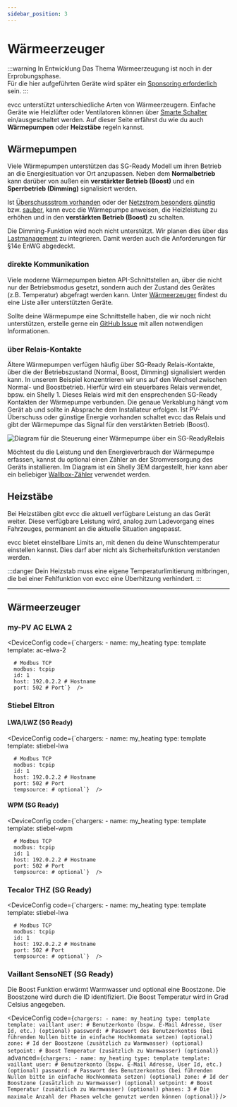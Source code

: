 ```yaml
---
sidebar_position: 3
---
```



# Wärmeerzeuger

:::warning In Entwicklung
Das Thema Wärmeerzeugung ist noch in der Erprobungsphase.<br/>
Für die hier aufgeführten Geräte wird später ein [Sponsoring erforderlich](/docs/sponsorship) sein.
:::

evcc unterstützt unterschiedliche Arten von Wärmeerzeugern.
Einfache Geräte wie Heizlüfter oder Ventilatoren können über [Smarte Schalter](./smartswitches) ein/ausgeschaltet werden.
Auf dieser Seite erfährst du wie du auch **Wärmepumpen** oder **Heizstäbe** regeln kannst.

## Wärmepumpen

Viele Wärmepumpen unterstützen das SG-Ready Modell um ihren Betrieb an die Energiesituation vor Ort anzupassen.
Neben dem **Normalbetrieb** kann darüber von außen ein **verstärkter Betrieb (Boost)** und ein **Sperrbetrieb (Dimming)** signalisiert werden.

Ist [Überschussstrom vorhanden](/docs/features/solar-charging) oder der [Netzstrom besonders günstig](/docs/features/dynamic-prices) bzw. [sauber](/docs/features/co2), kann evcc die Wärmepumpe anweisen, die Heizleistung zu erhöhen und in den **verstärkten Betrieb (Boost)** zu schalten.

Die Dimming-Funktion wird noch nicht unterstützt.
Wir planen dies über das [Lastmanagement](/docs/features/loadmanagement) zu integrieren.
Damit werden auch die Anforderungen für §14e EnWG abgedeckt.

### direkte Kommunikation

Viele moderne Wärmepumpen bieten API-Schnittstellen an, über die nicht nur der Betriebsmodus gesetzt, sondern auch der Zustand des Gerätes (z.B. Temperatur) abgefragt werden kann.
Unter [Wärmeerzeuger](#wärmeerzeuger) findest du eine Liste aller unterstützten Geräte.

Sollte deine Wärmepumpe eine Schnittstelle haben, die wir noch nicht unterstützen, erstelle gerne ein [GitHub Issue](https://github.com/evcc-io/evcc/issues) mit allen notwendigen Informationen.

### über Relais-Kontakte

Ältere Wärmepumpen verfügen häufig über SG-Ready Relais-Kontakte, über die der Betriebszustand (Normal, Boost, Dimming) signalisiert werden kann.
In unserem Beispiel konzentrieren wir uns auf den Wechsel zwischen Normal- und Boostbetrieb.
Hierfür wird ein steuerbares Relais verwendet, bpsw. ein Shelly 1.
Dieses Relais wird mit den ensprechenden SG-Ready Kontakten der Wärmepumpe verbunden.
Die genaue Verkablung hängt vom Gerät ab und sollte in Absprache dem Installateur erfolgen.
Ist PV-Überschuss oder günstige Energie vorhanden schaltet evcc das Relais und gibt der Wärmepumpe das Signal für den verstärkten Betrieb (Boost).

![Diagram für die Steuerung einer Wärmepumpe über ein SG-ReadyRelais](./heating/sgready.svg)

Möchtest du die Leistung und den Energieverbrauch der Wärmepumpe erfassen, kannst du optional einen Zähler an der Stromversorgung des Geräts installieren.
Im Diagram ist ein Shelly 3EM dargestellt, hier kann aber ein beliebiger [Wallbox-Zähler](./meters) verwendet werden.

## Heizstäbe

Bei Heizstäben gibt evcc die aktuell verfügbare Leistung an das Gerät weiter.
Diese verfügbare Leistung wird, analog zum Ladevorgang eines Fahrzeuges, permanent an die aktuelle Situation angepasst.

evcc bietet einstellbare Limits an, mit denen du deine Wunschtemperatur einstellen kannst.
Dies darf aber nicht als Sicherheitsfunktion verstanden werden.

:::danger
Dein Heizstab muss eine eigene Temperaturlimitierung mitbringen, die bei einer Fehlfunktion von evcc eine Überhitzung verhindert.
:::

---

<!-- AUTO-GENERATED CONTENT BELOW THIS LINE -->

<!-- AUTO-GENERATED FROM TEMPLATE - PLEASE EDIT HERE https://github.com/evcc-io/evcc/tree/master/templates/definition/heating  -->

## Wärmeerzeuger

### my-PV AC ELWA 2

<DeviceConfig code={`chargers:
    - name: my_heating
      type: template
      template: ac-elwa-2
      
      # Modbus TCP
      modbus: tcpip
      id: 1
      host: 192.0.2.2 # Hostname
      port: 502 # Port`}  />



<SponsorshipRequired />

<!-- AUTO-GENERATED FROM TEMPLATE - PLEASE EDIT HERE https://github.com/evcc-io/evcc/tree/master/templates/definition/heating  -->

### Stiebel Eltron

#### LWA/LWZ (SG Ready)

<DeviceConfig code={`chargers:
    - name: my_heating
      type: template
      template: stiebel-lwa
      
      # Modbus TCP
      modbus: tcpip
      id: 1
      host: 192.0.2.2 # Hostname
      port: 502 # Port
      tempsource: # optional`}  />



<!-- AUTO-GENERATED FROM TEMPLATE - PLEASE EDIT HERE https://github.com/evcc-io/evcc/tree/master/templates/definition/heating  -->

#### WPM (SG Ready)

<DeviceConfig code={`chargers:
    - name: my_heating
      type: template
      template: stiebel-wpm
      
      # Modbus TCP
      modbus: tcpip
      id: 1
      host: 192.0.2.2 # Hostname
      port: 502 # Port
      tempsource: # optional`}  />



<!-- AUTO-GENERATED FROM TEMPLATE - PLEASE EDIT HERE https://github.com/evcc-io/evcc/tree/master/templates/definition/heating  -->

### Tecalor THZ (SG Ready)

<DeviceConfig code={`chargers:
    - name: my_heating
      type: template
      template: stiebel-lwa
      
      # Modbus TCP
      modbus: tcpip
      id: 1
      host: 192.0.2.2 # Hostname
      port: 502 # Port
      tempsource: # optional`}  />



<!-- AUTO-GENERATED FROM TEMPLATE - PLEASE EDIT HERE https://github.com/evcc-io/evcc/tree/master/templates/definition/heating  -->

### Vaillant SensoNET (SG Ready)

Die Boost Funktion erwärmt Warmwasser und optional eine Boostzone. Die Boostzone wird durch die ID identifiziert. Die Boost Temperatur wird in Grad Celsius angegeben.

<DeviceConfig code={`chargers:
    - name: my_heating
      type: template
      template: vaillant
      user: # Benutzerkonto (bspw. E-Mail Adresse, User Id, etc.) (optional)
      password: # Passwort des Benutzerkontos (bei führenden Nullen bitte in einfache Hochkommata setzen) (optional)
      zone: # Id der Boostzone (zusätzlich zu Warmwasser) (optional)
      setpoint: # Boost Temperatur (zusätzlich zu Warmwasser) (optional)`} advanced={`chargers:
    - name: my_heating
      type: template
      template: vaillant
      user: # Benutzerkonto (bspw. E-Mail Adresse, User Id, etc.) (optional)
      password: # Passwort des Benutzerkontos (bei führenden Nullen bitte in einfache Hochkommata setzen) (optional)
      zone: # Id der Boostzone (zusätzlich zu Warmwasser) (optional)
      setpoint: # Boost Temperatur (zusätzlich zu Warmwasser) (optional)
      phases: 3 # Die maximale Anzahl der Phasen welche genutzt werden können (optional)`} />



